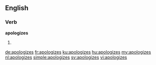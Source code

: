 ==English==

===Verb===
'''apologizes'''

# {{en-third-person singular of|apologize}}

[[de:apologizes]]
[[fr:apologizes]]
[[ku:apologizes]]
[[hu:apologizes]]
[[my:apologizes]]
[[nl:apologizes]]
[[simple:apologizes]]
[[sv:apologizes]]
[[vi:apologizes]]